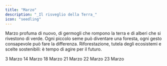 ```yaml
---
title: "Marzo"
description: "_Il risveglio della Terra_"
icon: "seedling"
---
```


Marzo profuma di nuovo, di germogli che rompono la terra e di alberi che si rivestono di verde. Ogni piccolo seme può diventare una foresta, ogni gesto consapevole può fare la differenza. Riforestazione, tutela degli ecosistemi e scelte sostenibili: è tempo di agire per il futuro.

<CardGroup cols="2">
  <Card title="Giornata della natura" icon="trees" color="#00bef9" horizontal="false" href="/mesi/marzo/natura">
    3 Marzo
  </Card>
  <Card title="Giornata internazionale di azione per i fiumi " icon="water" color="#00bef9" horizontal="false" href="/mesi/marzo/fiumi">
    14 Marzo
  </Card>
</CardGroup>

<CardGroup cols="2">
  <Card title="Giornata mondiale del riciclo" icon="recycle" color="#00bef9" horizontal="false" href="/mesi/marzo/riciclo">
    18 Marzo
  </Card>
  <Card title="Giornata internazionale delle foreste " icon="trees" color="#00bef9" horizontal="false" href="/mesi/marzo/ghiacciaieforeste">
    21 Marzo
  </Card>
</CardGroup>

<CardGroup cols="2">
  <Card title="Giornata mondiale dell'acqua " icon="glass-water" color="#00bef9" horizontal="false" href="/mesi/marzo/acqua">
    22 Marzo
  </Card>
  <Card title="Giornata mondiale della meteorologia" icon="cloud-bolt-sun" color="#00bef9" horizontal href="/mesi/marzo/meteorologia">
    23 Marzo
  </Card>
</CardGroup>
